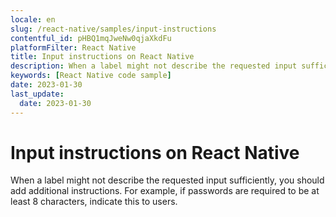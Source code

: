 ```yaml
---
locale: en
slug: /react-native/samples/input-instructions
contentful_id: pHBQ1mqJweNw0qjaXkdFu
platformFilter: React Native
title: Input instructions on React Native
description: When a label might not describe the requested input sufficiently, you should add additional instructions.
keywords: [React Native code sample]
date: 2023-01-30
last_update:
  date: 2023-01-30
---
```


# Input instructions on React Native

When a label might not describe the requested input sufficiently, you should add additional instructions. For example, if passwords are required to be at least 8 characters, indicate this to users.

<CodeSample id="input-instructions" locale="en" platform="react native"/>
